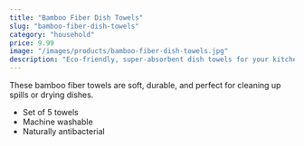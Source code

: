 ```yaml
---
title: "Bamboo Fiber Dish Towels"
slug: "bamboo-fiber-dish-towels"
category: "household"
price: 9.99
image: "/images/products/bamboo-fiber-dish-towels.jpg"
description: "Eco-friendly, super-absorbent dish towels for your kitchen."
---
```


These bamboo fiber towels are soft, durable, and perfect for cleaning up spills or drying dishes.

- Set of 5 towels
- Machine washable
- Naturally antibacterial

